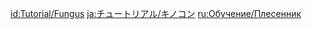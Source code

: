 {{Tutorial
|title    = Fungus
|subtitle = New Entry
|type     = Enemies
|icon     = Icon Tutorial Monster.png
|about    = Fungus
|image1   = Tutorial Fungus.png
|text1    = A monster with basic intelligence that evolved from spores. When first hit by {{Color|help|Electro or Pyro attacks}}, it will enter either an Activated or a Scorched state based on the elemental attack type used. Defeat this transformed fungus to obtain different types of rewards...
|sort     = 2614
}}

[[id:Tutorial/Fungus]]
[[ja:チュートリアル/キノコン]]
[[ru:Обучение/Плесенник]]